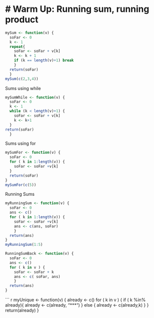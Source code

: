 # Warm Up: Running sum, running product
============
``` r
mySum <- function(v) {
  soFar <- 0
  k <- 1
  repeat{
    soFar <- soFar + v[k]
    k <- k + 1
    if (k == length(v)+1) break
    }
  return(soFar)
  }
mySum(c(2,3,4))
```

Sums using while

``` r
mySumWhile <- function(v) {
  soFar <- 0
  k <- 1
  while (k < length(v)+1) {
    soFar <- soFar + v[k]
    k <- k+1
  }
return(soFar)
  }
```

Sums using for

``` r
mySumFor <- function(v) {
  soFar <- 0
  for ( k in 1:length(v)) {
    soFar <- soFar +v[k]
  }
  return(soFar)
}
mySumFor(c(5))
```

Running Sums

``` r
myRunningSum <- function(v) {
  soFar <- 0
  ans <- c()
  for ( k in 1:length(v)) {
    soFar <- soFar +v[k]
    ans <- c(ans, soFar)
    }
  return(ans)
}
myRunningSum(1:5)
```

``` r
RunningSumBack <- function(v) {
  soFar <- 0
  ans <- c()
  for ( k in v ) {
    soFar <- soFar + k
    ans <- c( soFar, ans)
    }
  return(ans)
}
```

``` r
myUnique <- function(v) {
  already <- c()
  for ( k in v ) {
    if ( k %in% already){
      already <- c(already, "***")
      } else {
      already <- c(already,k)
  }
    }
return(already)
    }
